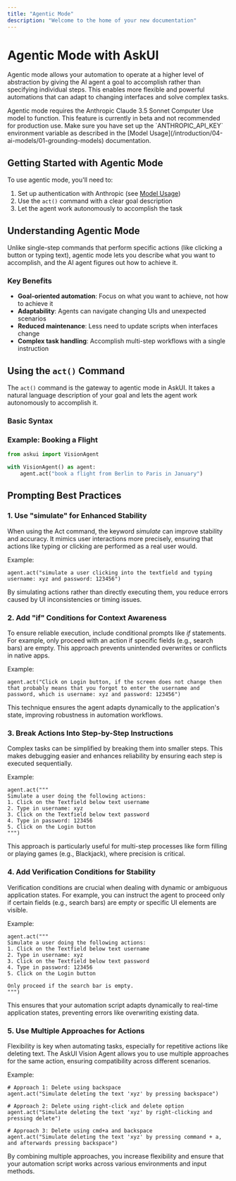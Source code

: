 ```yaml
---
title: "Agentic Mode"
description: "Welcome to the home of your new documentation"
---
```


# Agentic Mode with AskUI

Agentic mode allows your automation to operate at a higher level of abstraction by giving the AI agent a goal to accomplish rather than specifying individual steps. This enables more flexible and powerful automations that can adapt to changing interfaces and solve complex tasks.

<Warning>
  Agentic mode requires the Anthropic Claude 3.5 Sonnet Computer Use model to function. This feature is currently in beta and not recommended for production use. Make sure you have set up the `ANTHROPIC_API_KEY` environment variable as described in the [Model Usage](/introduction/04-ai-models/01-grounding-models) documentation.
</Warning>

## Getting Started with Agentic Mode

To use agentic mode, you'll need to:

1. Set up authentication with Anthropic (see [Model Usage](/introduction/04-ai-models/01-grounding-models))
2. Use the `act()` command with a clear goal description
3. Let the agent work autonomously to accomplish the task

## Understanding Agentic Mode

Unlike single-step commands that perform specific actions (like clicking a button or typing text), agentic mode lets you describe what you want to accomplish, and the AI agent figures out how to achieve it.

### Key Benefits

- **Goal-oriented automation**: Focus on what you want to achieve, not how to achieve it
- **Adaptability**: Agents can navigate changing UIs and unexpected scenarios
- **Reduced maintenance**: Less need to update scripts when interfaces change
- **Complex task handling**: Accomplish multi-step workflows with a single instruction

## Using the `act()` Command

The `act()` command is the gateway to agentic mode in AskUI. It takes a natural language description of your goal and lets the agent work autonomously to accomplish it.

### Basic Syntax

### Example: Booking a Flight

```python
from askui import VisionAgent

with VisionAgent() as agent:
    agent.act("book a flight from Berlin to Paris in January")
```

## Prompting Best Practices

### **1. Use "simulate" for Enhanced Stability**

When using the Act command, the keyword _simulate_ can improve stability and accuracy. It mimics user interactions more precisely, ensuring that actions like typing or clicking are performed as a real user would.

Example:

```
agent.act("simulate a user clicking into the textfield and typing username: xyz and password: 123456")
```

By simulating actions rather than directly executing them, you reduce errors caused by UI inconsistencies or timing issues.

### **2. Add "if" Conditions for Context Awareness**

To ensure reliable execution, include conditional prompts like _if_ statements. For example, only proceed with an action if specific fields (e.g., search bars) are empty. This approach prevents unintended overwrites or conflicts in native apps.

Example:

```
agent.act("Click on Login button, if the screen does not change then that probably means that you forgot to enter the username and password, which is username: xyz and password: 123456")
```

This technique ensures the agent adapts dynamically to the application's state, improving robustness in automation workflows.

### **3. Break Actions Into Step-by-Step Instructions**

Complex tasks can be simplified by breaking them into smaller steps. This makes debugging easier and enhances reliability by ensuring each step is executed sequentially.

Example:

```
agent.act("""
Simulate a user doing the following actions:
1. Click on the Textfield below text username
2. Type in username: xyz
3. Click on the Textfield below text password
4. Type in password: 123456
5. Click on the Login button
""")
```

This approach is particularly useful for multi-step processes like form filling or playing games (e.g., Blackjack), where precision is critical.

### **4. Add Verification Conditions for Stability**

Verification conditions are crucial when dealing with dynamic or ambiguous application states. For example, you can instruct the agent to proceed only if certain fields (e.g., search bars) are empty or specific UI elements are visible.

Example:

```
agent.act("""
Simulate a user doing the following actions:
1. Click on the Textfield below text username
2. Type in username: xyz
3. Click on the Textfield below text password
4. Type in password: 123456
5. Click on the Login button

Only proceed if the search bar is empty.
""")
```

This ensures that your automation script adapts dynamically to real-time application states, preventing errors like overwriting existing data.

### **5. Use Multiple Approaches for Actions**

Flexibility is key when automating tasks, especially for repetitive actions like deleting text. The AskUI Vision Agent allows you to use multiple approaches for the same action, ensuring compatibility across different scenarios.

Example:

```
# Approach 1: Delete using backspace
agent.act("Simulate deleting the text 'xyz' by pressing backspace")

# Approach 2: Delete using right-click and delete option
agent.act("Simulate deleting the text 'xyz' by right-clicking and pressing delete")

# Approach 3: Delete using cmd+a and backspace
agent.act("Simulate deleting the text 'xyz' by pressing command + a, and afterwards pressing backspace")
```

By combining multiple approaches, you increase flexibility and ensure that your automation script works across various environments and input methods.
